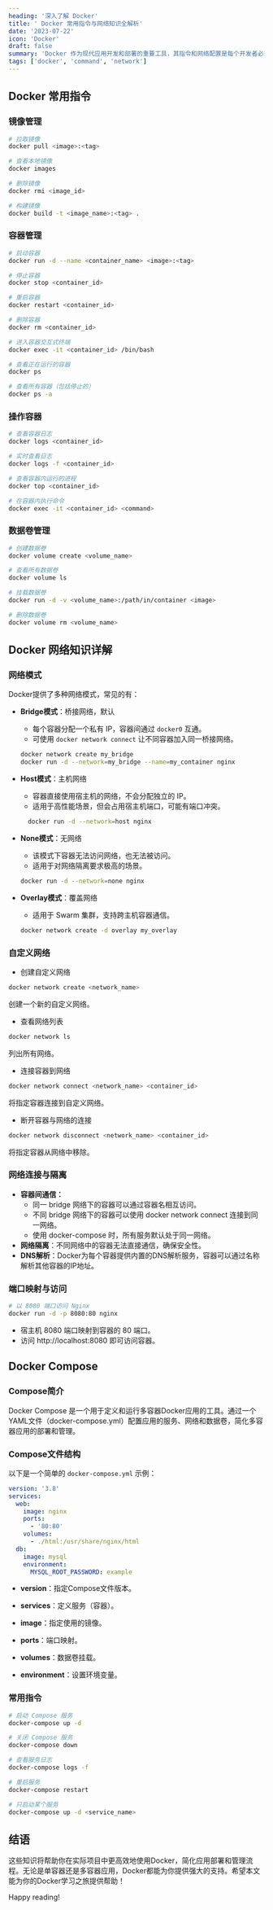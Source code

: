 ```yaml
---
heading: '深入了解 Docker'
title: ' Docker 常用指令与网络知识全解析'
date: '2023-07-22'
icon: 'Docker'
draft: false
summary: 'Docker 作为现代应用开发和部署的重要工具，其指令和网络配置是每个开发者必须掌握的核心技能。本文将深入探讨Docker的常用指令，包括容器管理、镜像操作、网络配置等，帮助你更好地理解和使用Docker。'
tags: ['docker', 'command', 'network']
---
```


## Docker 常用指令

### 镜像管理

```bash
# 拉取镜像
docker pull <image>:<tag>

# 查看本地镜像
docker images

# 删除镜像
docker rmi <image_id>

# 构建镜像
docker build -t <image_name>:<tag> .
```

### 容器管理

```bash
# 启动容器
docker run -d --name <container_name> <image>:<tag>

# 停止容器
docker stop <container_id>

# 重启容器
docker restart <container_id>

# 删除容器
docker rm <container_id>

# 进入容器交互式终端
docker exec -it <container_id> /bin/bash

# 查看正在运行的容器
docker ps

# 查看所有容器（包括停止的）
docker ps -a

```

### 操作容器

```bash
# 查看容器日志
docker logs <container_id>

# 实时查看日志
docker logs -f <container_id>

# 查看容器内运行的进程
docker top <container_id>

# 在容器内执行命令
docker exec -it <container_id> <command>
```

### 数据卷管理

```bash
# 创建数据卷
docker volume create <volume_name>

# 查看所有数据卷
docker volume ls

# 挂载数据卷
docker run -d -v <volume_name>:/path/in/container <image>

# 删除数据卷
docker volume rm <volume_name>
```

## Docker 网络知识详解

### 网络模式

Docker提供了多种网络模式，常见的有：

- **Bridge模式**：桥接网络，默认

  - 每个容器分配一个私有 IP，容器间通过 `docker0` 互通。
  - 可使用 `docker network connect` 让不同容器加入同一桥接网络。

  ```bash
  docker network create my_bridge
  docker run -d --network=my_bridge --name=my_container nginx
  ```

- **Host模式**：主机网络
  - 容器直接使用宿主机的网络，不会分配独立的 IP。
  - 适用于高性能场景，但会占用宿主机端口，可能有端口冲突。
  ```bash
    docker run -d --network=host nginx
  ```
- **None模式**：无网络

  - 该模式下容器无法访问网络，也无法被访问。
  - 适用于对网络隔离要求极高的场景。

  ```bash
  docker run -d --network=none nginx
  ```

- **Overlay模式**：覆盖网络
  - 适用于 Swarm 集群，支持跨主机容器通信。
  ```bash
  docker network create -d overlay my_overlay
  ```

### 自定义网络

- 创建自定义网络

```bash
docker network create <network_name>
```

创建一个新的自定义网络。

- 查看网络列表

```bash
docker network ls
```

列出所有网络。

- 连接容器到网络

```bash
docker network connect <network_name> <container_id>
```

将指定容器连接到自定义网络。

- 断开容器与网络的连接

```bash
docker network disconnect <network_name> <container_id>
```

将指定容器从网络中移除。

### 网络连接与隔离

- **容器间通信：**
  - 同一 bridge 网络下的容器可以通过容器名相互访问。
  - 不同 bridge 网络下的容器可以使用 docker network connect 连接到同一网络。
  - 使用 docker-compose 时，所有服务默认处于同一网络。
- **网络隔离**：不同网络中的容器无法直接通信，确保安全性。
- **DNS解析**：Docker为每个容器提供内置的DNS解析服务，容器可以通过名称解析其他容器的IP地址。

### 端口映射与访问

```bash
# 以 8080 端口访问 Nginx
docker run -d -p 8080:80 nginx
```

- 宿主机 8080 端口映射到容器的 80 端口。
- 访问 http://localhost:8080 即可访问容器。

## Docker Compose

### Compose简介

Docker Compose 是一个用于定义和运行多容器Docker应用的工具。通过一个YAML文件（docker-compose.yml）配置应用的服务、网络和数据卷，简化多容器应用的部署和管理。

### Compose文件结构

以下是一个简单的 `docker-compose.yml` 示例：

```yml
version: '3.8'
services:
  web:
    image: nginx
    ports:
      - '80:80'
    volumes:
      - ./html:/usr/share/nginx/html
  db:
    image: mysql
    environment:
      MYSQL_ROOT_PASSWORD: example
```

- **version**：指定Compose文件版本。

- **services**：定义服务（容器）。

- **image**：指定使用的镜像。

- **ports**：端口映射。

- **volumes**：数据卷挂载。

- **environment**：设置环境变量。

### 常用指令

```bash
# 启动 Compose 服务
docker-compose up -d

# 关闭 Compose 服务
docker-compose down

# 查看服务日志
docker-compose logs -f

# 重启服务
docker-compose restart

# 只启动某个服务
docker-compose up -d <service_name>
```

## 结语

这些知识将帮助你在实际项目中更高效地使用Docker，简化应用部署和管理流程。无论是单容器还是多容器应用，Docker都能为你提供强大的支持。希望本文能为你的Docker学习之旅提供帮助！

Happy reading! <Twemoji emoji="clinking-beer-mugs" />
